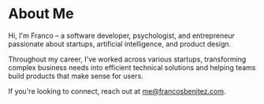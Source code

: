 # About Me

Hi, I'm Franco – a software developer, psychologist, and entrepreneur passionate about startups, artificial intelligence, and product design.

Throughout my career, I've worked across various startups, transforming complex business needs into efficient technical solutions and helping teams build products that make sense for users.

If you're looking to connect, reach out at me@francosbenitez.com.
